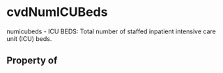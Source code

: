   

# cvdNumICUBeds

numicubeds - ICU BEDS: Total number of staffed inpatient intensive care unit (ICU) beds.

## Property of



